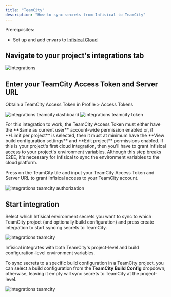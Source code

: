 ---
title: "TeamCity"
description: "How to sync secrets from Infisical to TeamCity"
---

Prerequisites:

- Set up and add envars to [Infisical Cloud](https://app.infisical.com)

## Navigate to your project's integrations tab

![integrations](../../images/integrations.png)

## Enter your TeamCity Access Token and Server URL

Obtain a TeamCity Access Token in Profile > Access Tokens

![integrations teamcity dashboard](../../images/integrations/teamcity/integrations-teamcity-dashboard.png)
![integrations teamcity token](../../images/integrations/teamcity/integrations-teamcity-token.png)

<Note>
  For this integration to work, the TeamCity Access Token must either have the
  **Same as current user** account-wide permission enabled or, if **Limit per project**
  is selected, then it must at minimum have the **View build configuration settings** and **Edit project** permissions enabled.
</Note>

<Info>
  If this is your project's first cloud integration, then you'll have to grant
  Infisical access to your project's environment variables. Although this step
  breaks E2EE, it's necessary for Infisical to sync the environment variables to
  the cloud platform.
</Info>

Press on the TeamCity tile and input your TeamCity Access Token and Server URL to grant Infisical access to your TeamCity account.

![integrations teamcity authorization](../../images/integrations/teamcity/integrations-teamcity-auth.png)

## Start integration

Select which Infisical environment secrets you want to sync to which TeamCity project (and optionally build configuration) and press create integration to start syncing secrets to TeamCity.

![integrations teamcity](../../images/integrations/teamcity/integrations-teamcity-create.png)

<Note>
  Infisical integrates with both TeamCity's project-level and build configuration-level environment variables.
  
  To sync secrets to a specific build configuration in a TeamCity project, you can select a build configuration from the **TeamCity Build Config** dropdown; otherwise, leaving it empty will sync secrets to TeamCity at the project-level.
</Note>

![integrations teamcity](../../images/integrations/teamcity/integrations-teamcity.png)
